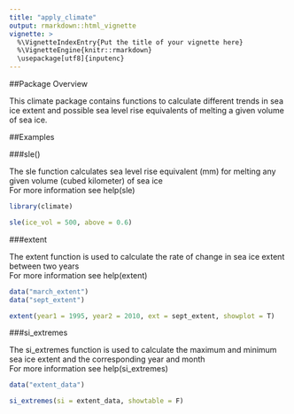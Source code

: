 ```yaml
---
title: "apply_climate"
output: rmarkdown::html_vignette
vignette: >
  %\VignetteIndexEntry{Put the title of your vignette here}
  %\VignetteEngine{knitr::rmarkdown}
  \usepackage[utf8]{inputenc}
---
```


##Package Overview

This climate package contains functions to calculate different trends in sea ice extent and possible sea level rise equivalents of melting a given volume of sea ice.  


##Examples

###sle()

The sle function calculates sea level rise equivalent (mm) for melting any given volume (cubed kilometer) of sea ice  
For more information see help(sle)  

```r
library(climate)

sle(ice_vol = 500, above = 0.6)
```

###extent

The extent function is used to calculate the rate of change in sea ice extent between two years  
For more information see help(extent)  

```r

data("march_extent")
data("sept_extent")

extent(year1 = 1995, year2 = 2010, ext = sept_extent, showplot = T)
```

###si_extremes

The si_extremes function is used to calculate the maximum and minimum sea ice extent and the corresponding year and month  
For more information see help(si_extremes)  

```r

data("extent_data")

si_extremes(si = extent_data, showtable = F)
```

